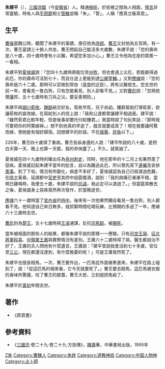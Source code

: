 {{Infobox Biography
| subject_name   = 朱建平 
| image_name     = 
| image_size     = 
| image_caption  = 
| date_of_birth  = 不詳
| place_of_birth = [[東漢|東漢]][[沛國|沛國]]
| date_of_death  = [[黃初|黃初]]年間
| place_of_death = [[三國|三國]][[曹魏|曹魏]]
| occupation     = 相師
}}

'''朱建平'''（{{bd|？||220年代||catIdx=}}），[[三國|三國]][[沛國|沛國]]（今[[安徽省|安徽省]]）人。精通[[相術|相術]]，於街巷之間為人相面，[[預言|預言]]非常靈驗，時有人與[[平原郡|平原郡]]相士[[管輅|管輅]]並稱「朱」、「管」，人稱「應真立衡真君」。

==生平==
[[曹操|曹操]]當魏公時，聽聞了朱建平的事蹟，便召他為[[侍郎|侍郎]]。[[曹丕|曹丕]]又封他為五官將。有一次，曹丕宴請三十餘人共坐，曹丕問起自己能活多大歲數，朱建平說：「您的壽命是八十歲，四十歲時會有小災難，希望您多加小心。」曹丕又令他為在座的眾賓一一看相。

朱建平對[[夏侯威|夏侯威]]說：「您四十九歲時將能位至[[州牧|州牧]]，但也會遇上災厄，若能捱得過此厄，你的壽命可活到七十，而且仕途上更能到達[[公卿|公卿]][[宰相|宰輔]]。」又對[[應璩|應璩]]說：「您的壽命是六十二歲，那時可以官做到常伯（[[皇帝|皇帝]]的近臣），將有災難發生。您去世的前一年，會看見一隻白狗，只有您能看見，別人卻看不見。」又對[[曹彪|曹彪]]說：「您將統領[[藩镇|藩]]邦，五十七歲時有刀兵之災。要妥善預防。」

朱建平與[[潁川|潁川]][[荀攸|荀攸]]、[[鍾繇|鍾繇]]結交好友。荀攸早死，兒子尚幼。鍾繇幫助打理荀家，欲讓荀攸的妾改嫁。在寫給別人的信上說：「我和公達都曾讓建平相過面。建平說：『雖然荀君比較年輕，但是後事卻要托付給鍾君。』我當時說了句玩笑話：『那時我可要把你的阿騖嫁掉。』想不到他真的早逝了，戲言就要成真了！現在我要讓阿騖改嫁，使她能有個好歸宿。回想建平的妙語，不在[[唐舉|唐舉]]、[[許負|許負]]以下。」

226年，曹丕四十歲得了重病。曹丕告訴身邊的人說：「建平所說的八十歲，是把白天算一天、晚上也算一天罷，我的命快盡了。」不久，就駕崩了。

夏侯威在四十九歲時的確出任為[[兗州|兗州]][[刺史|刺史]]，同時，他在那年的十二月上旬果然患了惡疾。夏侯威記起朱建平當年的批言，自以為難逃此厄，所以預先寫下[[遺囑|遺囑]]及安排[[喪事|喪事]]。到了下旬，情況有所變化，病差不多好了，夏侯威認為自己已經渡過危難，在[[除夕|除夕]]黃昏，延請郡中[[官吏|官吏]]至其府中設筵擺酒，說到：「我的病痛已漸漸平穩，當明日雞鳴時，我便五十歲，朱建平說的[[忌諱|忌諱]]，我必定可以渡過了。」但當筵席散去之後，夏侯威身上惡疾竟然再次發作，於當晚逝世。

[[應璩|應璩]]六十一歲時當了[[宮內省|宮內省]]的[[侍中|侍中]]。後來有一次他果然獨自看見一隻白狗，別人都看不見。他知道自己來日無多，就抓緊時間吃喝玩樂，比預期的多過了一年，應璩六十三歲時去世。

[[曹彪|曹彪]]封為[[楚王|楚王]]，五十七歲時與[[王凌_(三国)|王凌]]通謀，反抗[[司馬懿|司馬懿]]，被[[賜死|賜死]]。

當年被相面的那些人的結果，都像朱建平說的那樣一一應驗。只有[[司空|司空]][[王昶|王昶]]、[[征北將軍|征北將軍]][[程喜|程喜]]、[[中領軍|中領軍]][[王肅_(三國)|王肅]]與實際情況有差別。王肅六十二歲時得了病，醫生都說治不好了，王肅的夫人問他有什麼遺言。王肅說：「建平曾說我會活到七十多歲，官位至[[三公|三公]]，現在都還沒達到，有什麼擔憂的呢！」可是王肅竟然死了。

朱建平也擅長相馬。一次，曹丕要外出，一匹馬從外面被牽進來，朱建平在路上碰到了，說：「從這匹馬的相來看，它今天就要死了。」曹丕要去騎馬，這匹馬被衣服的香味所驚擾，咬了曹丕的膝蓋，曹丕大怒，立刻就把馬殺了。

朱建平於[[黃初|黃初]]年間去世。

==著作==
*《原君書》

==參考資料==
*《[[三國志|三國志]]·卷二十九·卷二十九·方技傳》，[[陳壽|陳壽]]著，中華書局出版，1995年

{{三国志}}
[[Category:東漢人|Z朱]]
[[Category:曹魏人|Category:曹魏人]]
[[Category:朱姓|Category:朱姓]]
[[Category:道教神祇|Category:道教神祇]]
[[Category:中国人物神|Category:中国人物神]]
[[Category:占卜師|Category:占卜師]]